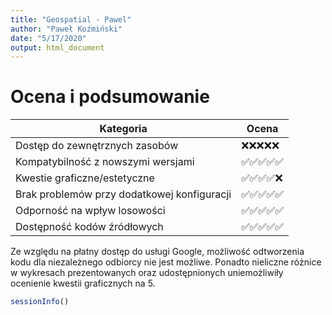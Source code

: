 ```yaml
---
title: "Geospatial - Pawel"
author: "Paweł Koźmiński"
date: "5/17/2020"
output: html_document
---
```



# Ocena i podsumowanie

| Kategoria | Ocena |
|-----------|-------|
| Dostęp do zewnętrznych zasobów |❌❌❌❌❌|
| Kompatybilność z nowszymi wersjami |✅✅✅✅✅|
| Kwestie graficzne/estetyczne |✅✅✅✅❌|
| Brak problemów przy dodatkowej konfiguracji |✅✅✅✅✅|
| Odporność na wpływ losowości |✅✅✅✅✅|
| Dostępność kodów źródłowych |✅✅✅✅✅|

Ze względu na płatny dostęp do usługi Google, możliwość odtworzenia kodu dla niezależnego odbiorcy nie jest możliwe. Ponadto nieliczne różnice w wykresach prezentowanych oraz udostępnionych uniemożliwiły ocenienie kwestii graficznych na 5.


```r
sessionInfo()
```


